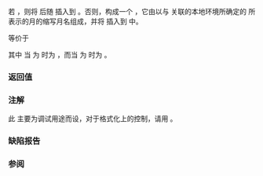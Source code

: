 {{cpp/chrono/title|operator&lt;&lt;{{small|(std::chrono::month)}}}}
{{cpp/chrono/month/navbar}}
{{ddcl|header=chrono|since=c++20|
template&lt; class CharT, class Traits &gt;
std::basic_ostream&lt;CharT, Traits&gt;&amp;
    operator&lt;&lt;( std::basic_ostream&lt;CharT, Traits&gt;&amp; os, const std::chrono::month&amp; m );
}}

若 {{c|!m.ok()}}，则将 {{c|unsigned(m)}} 后随 {{c|" is not a valid month"}} 插入到 {{c|os}}。否则，构成一个 {{c|std::basic_string&lt;CharT&gt;}} {{c|s}}，它由以与 {{c|os}} 关联的本地环境所确定的 {{c|m}} 所表示的月的缩写月名组成，并将 {{c|s}} 插入到 {{c|os}} 中。

等价于

{{cc|
return os &lt;&lt; (m.ok() ?
    std::format(os.getloc(), STATICALLY_WIDEN&lt;CharT&gt;("{:L%b}"), m) :
    std::format(os.getloc(), STATICALLY_WIDEN&lt;CharT&gt;("{} is not a valid month"), unsigned(m)));
}}

其中 {{c|STATICALLY_WIDEN&lt;CharT&gt;("...")}} 当 {{tt|CharT}} 为 {{c|char}} 时为 {{c|"..."}}，而当 {{tt|CharT}} 为 {{c|wchar_t}} 时为 {{c|L"..."}}。

===返回值===
{{c|os}}

===注解===
此 {{c|operator&lt;&lt;}} 主要为调试用途而设，对于格式化上的控制，请用 {{lc|std::format}}。

===缺陷报告===
{{dr list begin}}
{{dr list item|paper=P2372R3|std=C++20|before=默认使用给定的本地环境|after=需要 {{ttb|L}} 以使用本地环境}}
{{dr list end}}

===参阅===
{{dsc begin}}
{{dsc inc|cpp/utility/format/dsc format}}
{{dsc inc|cpp/chrono/dsc formatter|month}}
{{dsc end}}

{{langlinks|de|es|en|ja|ru}}